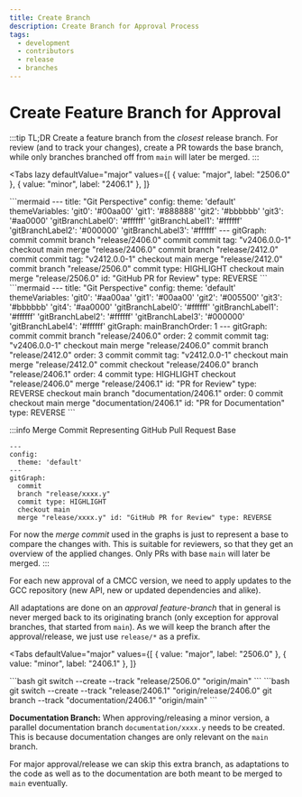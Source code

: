 ```yaml
---
title: Create Branch
description: Create Branch for Approval Process
tags:
  - development
  - contributors
  - release
  - branches
---
```



# Create Feature Branch for Approval

:::tip TL;DR
Create a feature branch from the _closest_ release branch. For review
(and to track your changes), create a PR towards the base branch, while only
branches branched off from `main` will later be merged.
:::

<Tabs
  lazy
  defaultValue="major"
  values={[
    { value: "major", label: "2506.0" },
    { value: "minor", label: "2406.1" },
  ]}
>
<TabItem value="major">
```mermaid
---
title: "Git Perspective"
config:
  theme: 'default'
  themeVariables:
      'git0': '#00aa00'
      'git1': '#888888'
      'git2': '#bbbbbb'
      'git3': '#aa0000'
      'gitBranchLabel0': '#ffffff'
      'gitBranchLabel1': '#ffffff'
      'gitBranchLabel2': '#000000'
      'gitBranchLabel3': '#ffffff'
---
gitGraph:
  commit
  commit
  branch "release/2406.0"
  commit
  commit tag: "v2406.0.0-1"
  checkout main
  merge "release/2406.0"
  commit
  branch "release/2412.0"
  commit
  commit tag: "v2412.0.0-1"
  checkout main
  merge "release/2412.0"
  commit
  branch "release/2506.0"
  commit type: HIGHLIGHT
  checkout main
  merge "release/2506.0" id: "GitHub PR for Review" type: REVERSE
```
</TabItem>
<TabItem value="minor">
```mermaid
---
title: "Git Perspective"
config:
  theme: 'default'
  themeVariables:
      'git0': '#aa00aa'
      'git1': '#00aa00'
      'git2': '#005500'
      'git3': '#bbbbbb'
      'git4': '#aa0000'
      'gitBranchLabel0': '#ffffff'
      'gitBranchLabel1': '#ffffff'
      'gitBranchLabel2': '#ffffff'
      'gitBranchLabel3': '#000000'
      'gitBranchLabel4': '#ffffff'
  gitGraph:
    mainBranchOrder: 1
---
gitGraph:
  commit
  commit
  branch "release/2406.0" order: 2
  commit
  commit tag: "v2406.0.0-1"
  checkout main
  merge "release/2406.0"
  commit
  branch "release/2412.0" order: 3
  commit
  commit tag: "v2412.0.0-1"
  checkout main
  merge "release/2412.0"
  commit
  checkout "release/2406.0"
  branch "release/2406.1" order: 4
  commit type: HIGHLIGHT
  checkout "release/2406.0"
  merge "release/2406.1" id: "PR for Review" type: REVERSE
  checkout main
  branch "documentation/2406.1" order: 0
  commit
  checkout main
  merge "documentation/2406.1" id: "PR for Documentation" type: REVERSE
```
</TabItem>
</Tabs>

:::info Merge Commit Representing GitHub Pull Request Base

```mermaid
---
config:
  theme: 'default'
---
gitGraph:
  commit
  branch "release/xxxx.y"
  commit type: HIGHLIGHT
  checkout main
  merge "release/xxxx.y" id: "GitHub PR for Review" type: REVERSE
```

For now the _merge commit_ used in the graphs is just to represent a base to
compare the changes with. This is suitable for reviewers, so that they get an
overview of the applied changes. Only PRs with base `main` will later be
merged.
:::

For each new approval of a CMCC version, we need to apply updates to the GCC
repository (new API, new or updated dependencies and alike).

All adaptations are done on an _approval feature-branch_ that in general is
never merged back to its originating branch (only exception for approval
branches, that started from `main`). As we will keep the branch after the
approval/release, we just use `release/*` as a prefix.

<Tabs
  defaultValue="major"
  values={[
    { value: "major", label: "2506.0" },
    { value: "minor", label: "2406.1" },
  ]}
>
<TabItem value="major">
```bash
git switch --create --track "release/2506.0" "origin/main"
```
</TabItem>
<TabItem value="minor">
```bash
git switch --create --track "release/2406.1" "origin/release/2406.0"
git branch --track "documentation/2406.1" "origin/main"
```
</TabItem>
</Tabs>

**Documentation Branch:** When approving/releasing a minor version, a parallel
documentation branch `documentation/xxxx.y` needs to be created. This is
because documentation changes are only relevant on the `main` branch.

For major approval/release we can skip this extra branch, as adaptations to
the code as well as to the documentation are both meant to be merged to
`main` eventually.
